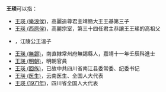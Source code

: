 '''王瑛'''可以指：
* [[王瑛_(樂浪侯)|王瑛 (樂浪侯)]]，高麗追尊君主靖簡大王王基第三子
* [[王瑛_(西原侯)|王瑛 (西原侯)]]，高麗宗室，第三十四任君主恭讓王王瑤的高祖父
* {{link-ko|王瑛 (恭化侯)|공화후}}，江陵公王溫子
* [[王瑛_(無錫)|王瑛 (無錫)]]，南直隸常州府無錫縣人，嘉靖十一年壬辰科進士
* [[王瑛_(明朝)|王瑛 (明朝)]]，明朝官員
* [[王瑛_(回族)|王瑛 (回族)]]，已故中共四川省南江县委常委、纪委书记
* [[王瑛_(医生)|王瑛 (医生)]]，云南医生、全国人大代表
* [[王瑛_(1971年)|王瑛 (1971年)]]，四川省全国人大代表
{{Disambiguation|Y|cat=二字王姓人名消歧義}}